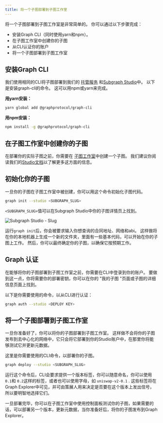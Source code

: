 ```yaml
---
title: 将一个子图部署到子图工作室
---
```


将一个子图部署到子图工作室是非常简单的。 你可以通过以下步骤完成：

- 安装Graph CLI（同时使用yarn和npm）。
- 在子图工作室中创建你的子图
- 从CLI认证你的账户
- 将一个子图部署到子图工作室

## 安装Graph CLI

我们使用相同的CLI将子图部署到我们的 [托管服务](https://thegraph.com/hosted-service/) 和[Subgraph Studio](https://thegraph.com/studio/)中。 以下是安装graph-cli的命令。 这可以用npm或yarn来完成。

**用yarn安装：**

```bash
yarn global add @graphprotocol/graph-cli
```

**用npm安装：**

```bash
npm install -g @graphprotocol/graph-cli
```

## 在子图工作室中创建你的子图

在部署你的实际子图之前，你需要在 [子图工作室](https://thegraph.com/studio/)中创建一个子图。 我们建议你阅读我们的[Studio文档](/studio/subgraph-studio)以了解更多这方面的信息。

## 初始化你的子图

一旦你的子图在子图工作室中被创建，你可以用这个命令初始化子图代码。

```bash
graph init --studio <SUBGRAPH_SLUG>
```

`<SUBGRAPH_SLUG>`值可以在Subgraph Studio中你的子图详情页上找到。

![Subgraph Studio - Slug](/img/doc-subgraph-slug.png)

运行`graph init`后，你会被要求输入你想查询的合同地址、网络和abi。 这样做将在你的本地机器上生成一个新的文件夹，里面有一些基本代码，可以开始在你的子图上工作。 然后，你可以最终确定你的子图，以确保它按预期工作。

## Graph 认证

在能够将你的子图部署到子图工作室之前，你需要在CLI中登录到你的账户。 要做到这一点，你将需要你的部署密钥，你可以在你的 "我的子图 "页面或子图的详细信息页面上找到。

以下是你需要使用的命令，以从CLI进行认证：

```bash
graph auth --studio <DEPLOY KEY>
```

## 将一个子图部署到子图工作室

一旦你准备好了，你可以将你的子图部署到子图工作室。 这样做不会将你的子图发布到去中心化的网络中，它只会将它部署到你的Studio账户中，在那里你将能够测试它并更新元数据。

这里是你需要使用的CLI命令，以部署你的子图。

```bash
graph deploy --studio <SUBGRAPH_SLUG>
```

运行这个命令后，CLI会要求提供一个版本标签，你可以随意命名，你可以使用 `0.1`和 `0.2`这样的标签，或者也可以使用字母，如 `uniswap-v2-0.1` . 这些标签将在Graph Explorer中可见，并可由策展人用来决定是否要在这个版本上发出信号，所以要明智地选择它们。

一旦部署完毕，你可以在子图工作室中使用控制面板测试你的子图，如果需要的话，可以部署另一个版本，更新元数据，当你准备好后，将你的子图发布到Graph Explorer。
